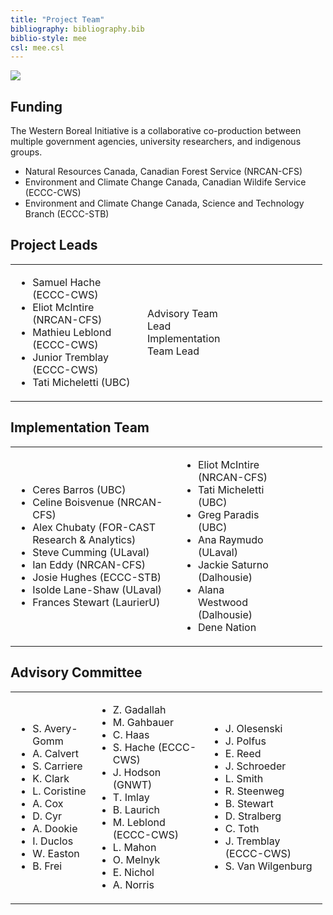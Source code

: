 ```yaml
---
title: "Project Team"
bibliography: bibliography.bib
biblio-style: mee
csl: mee.csl
---
```


![](images/dene_canada_afn.png)

## Funding

The Western Boreal Initiative is a collaborative co-production between multiple government agencies, university researchers, and indigenous groups.

-   Natural Resources Canada, Canadian Forest Service (NRCAN-CFS)
-   Environment and Climate Change Canada, Canadian Wildife Service (ECCC-CWS)
-   Environment and Climate Change Canada, Science and Technology Branch (ECCC-STB)

## Project Leads

+--------------------------------+--------------------------+------------------+
| -   Samuel Hache (ECCC-CWS)    | Advisory Team Lead       |                  |
| -   Eliot McIntire (NRCAN-CFS) | Implementation Team Lead |                  |
| -   Mathieu Leblond (ECCC-CWS) |                          |                  |
| -   Junior Tremblay (ECCC-CWS) |                          |                  |
| -   Tati Micheletti (UBC)      |                          |                  |
+--------------------------------+--------------------------+------------------+

## Implementation Team

+--------------------------------------------------+--------------------------------+------------+
| -   Ceres Barros (UBC)                           | -   Eliot McIntire (NRCAN-CFS) |            |
| -   Celine Boisvenue (NRCAN-CFS)                 | -   Tati Micheletti (UBC)      |            |
| -   Alex Chubaty (FOR-CAST Research & Analytics) | -   Greg Paradis (UBC)         |            |
| -   Steve Cumming (ULaval)                       | -   Ana Raymudo (ULaval)       |            |
| -   Ian Eddy (NRCAN-CFS)                         | -   Jackie Saturno (Dalhousie) |            |
| -   Josie Hughes (ECCC-STB)                      | -   Alana Westwood (Dalhousie) |            |
| -   Isolde Lane-Shaw (ULaval)                    | -   Dene Nation                |            |
| -   Frances Stewart (LaurierU)                   |                                |            |
+--------------------------------------------------+--------------------------------+------------+

## Advisory Committee

+-------------------+---------------------------+----------------------------+
| -   S. Avery-Gomm | -   Z. Gadallah           | -   J. Olesenski           |
| -   A. Calvert    | -   M. Gahbauer           | -   J. Polfus              |
| -   S. Carriere   | -   C. Haas               | -   E. Reed                |
| -   K. Clark      | -   S. Hache (ECCC-CWS)   | -   J. Schroeder           |
| -   L. Coristine  | -   J. Hodson (GNWT)      | -   L. Smith               |
| -   A. Cox        | -   T. Imlay              | -   R. Steenweg            |
| -   D. Cyr        | -   B. Laurich            | -   B. Stewart             |
| -   A. Dookie     | -   M. Leblond (ECCC-CWS) | -   D. Stralberg           |
| -   I. Duclos     | -   L. Mahon              | -   C. Toth                |
| -   W. Easton     | -   O. Melnyk             | -   J. Tremblay (ECCC-CWS) |
| -   B. Frei       | -   E. Nichol             | -   S. Van Wilgenburg      |
|                   | -   A. Norris             |                            |
+-------------------+---------------------------+----------------------------+
